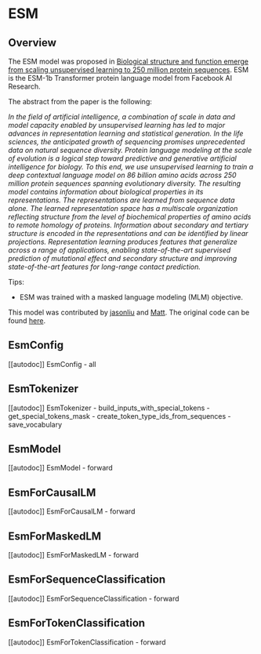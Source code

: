 <!--Copyright 2022 The HuggingFace Team. All rights reserved.

Licensed under the Apache License, Version 2.0 (the "License"); you may not use this file except in compliance with
the License. You may obtain a copy of the License at

http://www.apache.org/licenses/LICENSE-2.0

Unless required by applicable law or agreed to in writing, software distributed under the License is distributed on
an "AS IS" BASIS, WITHOUT WARRANTIES OR CONDITIONS OF ANY KIND, either express or implied. See the License for the
specific language governing permissions and limitations under the License.
-->

# ESM

## Overview
The ESM model was proposed in [Biological structure and function emerge from scaling unsupervised learning to 250
million protein sequences](https://www.pnas.org/content/118/15/e2016239118). ESM is the ESM-1b Transformer protein
language model from Facebook AI Research.

The abstract from the paper is the following:

*In the field of artificial intelligence, a combination of scale in data and model capacity enabled by unsupervised
learning has led to major advances in representation learning and statistical generation. In the life sciences, the
anticipated growth of sequencing promises unprecedented data on natural sequence diversity. Protein language modeling
at the scale of evolution is a logical step toward predictive and generative artificial intelligence for biology. To
this end, we use unsupervised learning to train a deep contextual language model on 86 billion amino acids across 250
million protein sequences spanning evolutionary diversity. The resulting model contains information about biological
properties in its representations. The representations are learned from sequence data alone. The learned representation
space has a multiscale organization reflecting structure from the level of biochemical properties of amino acids to
remote homology of proteins. Information about secondary and tertiary structure is encoded in the representations and
can be identified by linear projections. Representation learning produces features that generalize across a range of
applications, enabling state-of-the-art supervised prediction of mutational effect and secondary structure and
improving state-of-the-art features for long-range contact prediction.*

Tips:

- ESM was trained with a masked language modeling (MLM) objective.

This model was contributed by [jasonliu](https://huggingface.co/jasonliu) and [Matt](https://huggingface.co/Rocketknight1).
The original code can be found [here](https://github.com/facebookresearch/esm).

## EsmConfig

[[autodoc]] EsmConfig
    - all

## EsmTokenizer

[[autodoc]] EsmTokenizer
    - build_inputs_with_special_tokens
    - get_special_tokens_mask
    - create_token_type_ids_from_sequences
    - save_vocabulary


## EsmModel

[[autodoc]] EsmModel
    - forward

## EsmForCausalLM

[[autodoc]] EsmForCausalLM
    - forward

## EsmForMaskedLM

[[autodoc]] EsmForMaskedLM
    - forward

## EsmForSequenceClassification

[[autodoc]] EsmForSequenceClassification
    - forward

## EsmForTokenClassification

[[autodoc]] EsmForTokenClassification
    - forward